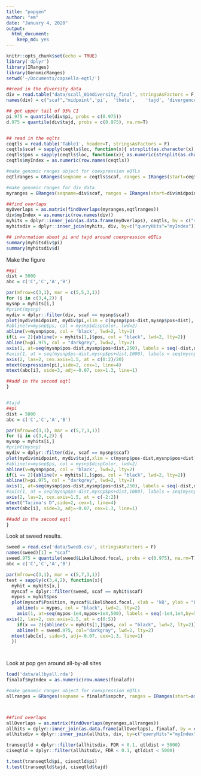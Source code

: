 ```yaml
---
title: "popgen"
author: "em"
date: "January 4, 2020"
output:
  html_document:
    keep_md: yes
---
```


```r
knitr::opts_chunk$set(echo = TRUE)
library('dplyr')
library(IRanges)
library(GenomicRanges)
setwd('~/Documents/capsella-eqtl/')
```

```r
##read in the diversity data
div = read.table("data/scall_014diversity_final", stringsAsFactors = F, header=T)
names(div) = c("scaf","midpoint",'pi',	'theta',	'tajd',	'divergence')

## get upper tail of 95% CI
pi.975 = quantile(div$pi, probs = c(0.975))
d.975 = quantile(div$tajd, probs = c(0.975), na.rm=T)


## read in the eqlts
ceqtls = read.table('Table1', header=T, stringsAsFactors = F)
ceqtls$scaf = sapply(ceqtls$loc, function(x){ strsplit(as.character(x), split=":")[[1]][1]  })
ceqtls$pos = sapply(ceqtls$loc, function(x){ as.numeric(strsplit(as.character(x), split=":")[[1]][2])  })
ceqtls$myIndex = as.numeric(row.names(ceqtls))

#make genomic ranges object for coexpression eQTLs
eqtlranges = GRanges(seqname = ceqtls$scaf, ranges = IRanges(start=ceqtls$pos, width=1))

#make genomic ranges for div data
myranges = GRanges(seqname=div$scaf, ranges = IRanges(start=div$midpoint-250, end=div$midpoint+249))

##find overlaps
myOverlaps = as.matrix(findOverlaps(myranges,eqtlranges))
div$myIndex = as.numeric(row.names(div))
myhits = dplyr::inner_join(as.data.frame(myOverlaps), ceqtls, by = c("subjectHits" = "myIndex")) 
myhitsdiv = dplyr::inner_join(myhits, div, by=c("queryHits"="myIndex"))

## information about pi and tajd around coexpression eQTLs
summary(myhitsdiv$pi)
summary(myhitsdiv$d)

```

Make the figure

```r
##pi
dist = 5000
abc = c('C','C','A','B')

par(mfrow=c(3,1), mar = c(5,5,3,1))
for (i in c(3,4,2)) {
mysnp = myhits[i,]
#print(mysnp)
mydiv = dplyr::filter(div, scaf == mysnp$scaf)
plot(mydiv$midpoint, mydiv$pi,xlim = c(mysnp$pos-dist,mysnp$pos+dist), ylab = "", col = "darkgray", xaxt="n", cex=1.5, yaxt="n", ylim=c(0,0.06), bty="n", xlab = 'kB', lwd=2)
#abline(v=mysnp$ps, col = mysnp$dispColor, lwd=2)
abline(v=mysnp$pos, col = 'black', lwd=2, lty=2)
if(i == 2){abline(v = myhits[1,]$pos, col = "black", lwd=2, lty=2)}
abline(h=pi.975, col = "darkgrey", lwd=2, lty=2)
axis(1, at=seq(mysnp$pos-dist,mysnp$pos+dist,250), labels = seq(-dist,dist,by=250)/1000, cex.axis=1.5, padj=1)
#axis(1, at = seq(mysnp$ps-dist,mysnp$ps+dist,1000), labels = seq(mysnp$ps-dist,mysnp$ps+dist,1000)/1000)
axis(2, las=2, cex.axis=1.5, at = c(0:2)/20)
mtext(expression(pi),side=2, cex=1, line=4)
mtext(abc[i], side=3, adj=-0.07, cex=1.3, line=1)

##add in the second eqtl
}


#tajd
##pi
dist = 5000
abc = c('C','C','A','B')

par(mfrow=c(3,1), mar = c(5,7,3,1))
for (i in c(3,4,2)) {
mysnp = myhits[i,]
#print(mysnp)
mydiv = dplyr::filter(div, scaf == mysnp$scaf)
plot(mydiv$midpoint, mydiv$tajd,xlim = c(mysnp$pos-dist,mysnp$pos+dist), ylab = "", col = "darkgray", xaxt="n", cex=1.5, yaxt="n", ylim=c(-2.6,2), bty="n", xlab = 'kB', lwd=2)
#abline(v=mysnp$ps, col = mysnp$dispColor, lwd=2)
abline(v=mysnp$pos, col = 'black', lwd=2, lty=2)
if(i == 2){abline(v = myhits[1,]$pos, col = "black", lwd=2, lty=2)}
abline(h=pi.975, col = "darkgrey", lwd=2, lty=2)
axis(1, at=seq(mysnp$pos-dist,mysnp$pos+dist,250), labels = seq(-dist,dist,by=250)/1000, cex.axis=1.5, padj=1)
#axis(1, at = seq(mysnp$ps-dist,mysnp$ps+dist,1000), labels = seq(mysnp$ps-dist,mysnp$ps+dist,1000)/1000)
axis(2, las=2, cex.axis=1.5, at = c(-2:2))
mtext("Tajima's D",side=2, cex=1, line=4)
mtext(abc[i], side=3, adj=-0.07, cex=1.3, line=1)

##add in the second eqtl
}


```

Look at sweed results.

```r
sweed = read.csv('data/SweeD.csv', stringsAsFactors = F)
names(sweed)[1] = "scaf"
sweed.975 = quantile(sweed$Likelihood.focal, probs = c(0.975), na.rm=T)
abc = c('C','C','A','B')

par(mfrow=c(3,1), mar = c(5,7,3,1))
test = sapply(c(3,4,2), function(x){
  myhit = myhits[x,]
  myscaf = dplyr::filter(sweed, scaf == myhit$scaf)
  mypos = myhit$pos
  plot(myscaf$Position, myscaf$Likelihood.focal, xlab = 'kB', ylab = "LR", bty="n", xlim = c(mypos - 1e4, mypos+1e4), ylim = c(0,5), xaxt="n", yaxt="n", cex=1.5)
    abline(v = mypos, col = "black", lwd=2, lty=2)
    axis(1, at=seq(mypos-1e4,mypos+1e4,500), labels = seq(-1e4,1e4,by=500)/1000, cex.axis=1.5, padj=1)
axis(2, las=2, cex.axis=1.5, at = c(0:5))
    if(x == 2){abline(v = myhits[1,]$pos, col = "black", lwd=2, lty=2)}
    abline(h = sweed.975, col="darkgray", lwd=2, lty=2)
  mtext(abc[x], side=3, adj=-0.07, cex=1.3, line=1)
  })




```


Look at pop gen around all-by-all sites

```r
load('data/allbyall.rda')
finalaf$myIndex = as.numeric(row.names(finalaf))

#make genomic ranges object for coexpression eQTLs
allranges = GRanges(seqname = finalaf$snpchr, ranges = IRanges(start=as.numeric(finalaf$snppos), width=1))



##find overlaps
allOverlaps = as.matrix(findOverlaps(myranges,allranges))
allhits = dplyr::inner_join(as.data.frame(allOverlaps), finalaf, by = c("subjectHits" = "myIndex")) 
allhitsdiv = dplyr::inner_join(allhits, div, by=c("queryHits"="myIndex"))

transeqtld = dplyr::filter(allhitsdiv, FDR < 0.1, qtldist > 5000)
ciseqtld = dplyr::filter(allhitsdiv, FDR < 0.1, qtldist < 5000)

t.test(transeqtld$pi, ciseqtld$pi)
t.test(transeqtld$tajd, ciseqtld$tajd)

```
